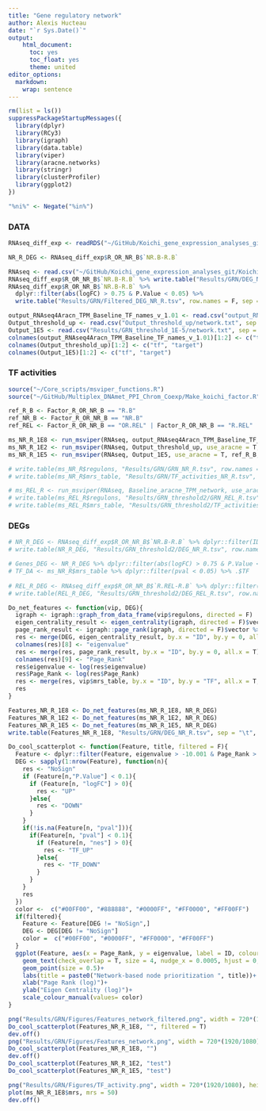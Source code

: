```yaml
---
title: "Gene regulatory network"
author: Alexis Hucteau
date: "`r Sys.Date()`"
output:
    html_document:
      toc: yes
      toc_float: yes
      theme: united
editor_options:
  markdown:
    wrap: sentence
---
```


```r
rm(list = ls())
suppressPackageStartupMessages({
  library(dplyr)
  library(RCy3)
  library(igraph)
  library(data.table)
  library(viper)
  library(aracne.networks)
  library(stringr)
  library(clusterProfiler)
  library(ggplot2)
})

"%ni%" <- Negate("%in%")
```

### DATA

```r
RNAseq_diff_exp <- readRDS("~/GitHub/Koichi_gene_expression_analyses_git/Koichi_gene_expression_analyses/Results/Tables/RNAseq_diff_gene_expression_analysis.rds")

NR_R_DEG <- RNAseq_diff_exp$R_OR_NR_B$`NR.B-R.B`

RNAseq <- read.csv("~/GitHub/Koichi_gene_expression_analyses_git/Koichi_gene_expression_analyses/DATA/RNAseq_parsed.csv", row.names = 1, header = T, check.names = F)
RNAseq_diff_exp$R_OR_NR_B$`NR.B-R.B` %>% write.table("Results/GRN/DEG_NR_R.tsv", row.names = F, sep = "\t", quote = F)
RNAseq_diff_exp$R_OR_NR_B$`NR.B-R.B` %>% 
  dplyr::filter(abs(logFC) > 0.75 & P.Value < 0.05) %>% 
  write.table("Results/GRN/Filtered_DEG_NR_R.tsv", row.names = F, sep = "\t", quote = F)

output_RNAseq4Aracn_TPM_Baseline_TF_names_v_1.01 <- read.csv("output_RNAseq4Aracn_TPM_Baseline_TF_names_v_1.01/network.txt", sep = "\t")
Output_threshold_up <- read.csv("Output_threshold_up/network.txt", sep = "\t")
Output_1E5 <- read.csv("Results/GRN_threshold_1E-5/network.txt", sep = "\t")
colnames(output_RNAseq4Aracn_TPM_Baseline_TF_names_v_1.01)[1:2] <- c("tf", "target")
colnames(Output_threshold_up)[1:2] <- c("tf", "target")
colnames(Output_1E5)[1:2] <- c("tf", "target")
```

### TF activities

```r
source("~/Core_scripts/msviper_functions.R")
source("~/GitHub/Multiplex_DNAmet_PPI_Chrom_Coexp/Make_koichi_factor.R")

ref_R_B <- Factor_R_OR_NR_B == "R.B"
ref_NR_B <- Factor_R_OR_NR_B == "NR.B"
ref_REL <- Factor_R_OR_NR_B == "OR.REL" | Factor_R_OR_NR_B == "R.REL"

ms_NR_R_1E8 <- run_msviper(RNAseq, output_RNAseq4Aracn_TPM_Baseline_TF_names_v_1.01, use_aracne = T, ref_R_B, ref_NR_B,  "R", "NR", minsize = 4, ges.filter=T)
ms_NR_R_1E2 <- run_msviper(RNAseq, Output_threshold_up, use_aracne = T, ref_R_B, ref_NR_B,  "R", "NR", minsize = 4, ges.filter=T)
ms_NR_R_1E5 <- run_msviper(RNAseq, Output_1E5, use_aracne = T, ref_R_B, ref_NR_B,  "R", "NR", minsize = 4, ges.filter=T)

# write.table(ms_NR_R$regulons, "Results/GRN/GRN_NR_R.tsv", row.names = F, sep = "\t", quote = F)
# write.table(ms_NR_R$mrs_table, "Results/GRN/TF_activities_NR_R.tsv", row.names = F, sep = "\t", quote = F)

# ms_REL_R <- run_msviper(RNAseq, Baseline_aracne_TPM_network, use_aracne = T, ref_R_B, ref_REL,  "R", "REL", minsize = 4, ges.filter=T)
# write.table(ms_REL_R$regulons, "Results/GRN_threshold2/GRN_REL_R.tsv", row.names = F, sep = "\t", quote = F)
# write.table(ms_REL_R$mrs_table, "Results/GRN_threshold2/TF_activities_REL_R.tsv", row.names = F, sep = "\t", quote = F)
```

### DEGs

```r
# NR_R_DEG <- RNAseq_diff_exp$R_OR_NR_B$`NR.B-R.B` %>% dplyr::filter(ID %in% c(ms_NR_R$regulons$tf, ms_NR_R$regulons$target)) %>% dplyr::select(ID, logFC:P.Value)
# write.table(NR_R_DEG, "Results/GRN_threshold2/DEG_NR_R.tsv", row.names = F, sep = "\t", quote = F)

# Genes_DEG <- NR_R_DEG %>% dplyr::filter(abs(logFC) > 0.75 & P.Value < 0.05) %>% .$ID
# TF_DA <- ms_NR_R$mrs_table %>% dplyr::filter(pval < 0.05) %>% .$TF
  
# REL_R_DEG <- RNAseq_diff_exp$R_OR_NR_B$`R.REL-R.B` %>% dplyr::filter(ID %in% c(ms_REL_R$regulons$tf, ms_REL_R$regulons$target)) %>% dplyr::select(ID, logFC:P.Value)
# write.table(REL_R_DEG, "Results/GRN_threshold2/DEG_REL_R.tsv", row.names = F, sep = "\t", quote = F)
```


```r
Do_net_features <- function(vip, DEG){
  igraph <- igraph::graph_from_data_frame(vip$regulons, directed = F)
  eigen_centrality_result <- eigen_centrality(igraph, directed = F)$vector %>% as.data.frame()
  page_rank_result <- igraph::page_rank(igraph, directed = F)$vector %>% as.data.frame()
  res <- merge(DEG, eigen_centrality_result, by.x = "ID", by.y = 0, all.x = T)
  colnames(res)[8] <- "eigenvalue"
  res <- merge(res, page_rank_result, by.x = "ID", by.y = 0, all.x = T)
  colnames(res)[9] <- "Page_Rank"
  res$eigenvalue <- log(res$eigenvalue)
  res$Page_Rank <- log(res$Page_Rank)
  res <- merge(res, vip$mrs_table, by.x = "ID", by.y = "TF", all.x = T, all.y = T)
  res
}
```

```r
Features_NR_R_1E8 <- Do_net_features(ms_NR_R_1E8, NR_R_DEG)
Features_NR_R_1E2 <- Do_net_features(ms_NR_R_1E2, NR_R_DEG)
Features_NR_R_1E5 <- Do_net_features(ms_NR_R_1E5, NR_R_DEG)
write.table(Features_NR_R_1E8, "Results/GRN/DEG_NR_R.tsv", sep = "\t", row.names = F, quote = F)
```


```r
Do_cool_scatterplot <- function(Feature, title, filtered = F){
  Feature <- dplyr::filter(Feature, eigenvalue > -10.001 & Page_Rank > -9 )#& ((P.Value < 0.05 & abs(logFC) > 1.5) | pval < 0.05))
  DEG <- sapply(1:nrow(Feature), function(n){
    res <- "NoSign"
    if (Feature[n,"P.Value"] < 0.1){
      if (Feature[n, "logFC"] > 0){
        res <- "UP"
      }else{
        res <- "DOWN"
      }
    }
    if(!is.na(Feature[n, "pval"])){
      if(Feature[n, "pval"] < 0.1){
        if (Feature[n, "nes"] > 0){
          res <- "TF_UP"
        }else{
          res <- "TF_DOWN"
        }
      }
    }
    res
  })
  color <-  c("#00FF00", "#888888", "#0000FF", "#FF0000", "#FF00FF")
  if(filtered){
    Feature <- Feature[DEG != "NoSign",]
    DEG <- DEG[DEG != "NoSign"]
    color =  c("#00FF00", "#0000FF", "#FF0000", "#FF00FF")
  }
  ggplot(Feature, aes(x = Page_Rank, y = eigenvalue, label = ID, colour = DEG))+
    geom_text(check_overlap = T, size = 4, nudge_x = 0.0005, hjust = 0, outlier.size = 0)+
    geom_point(size = 0.5)+
    labs(title = paste0("Network-based node prioritization ", title))+
    xlab("Page Rank (log)")+
    ylab("Eigen Centrality (log)")+
    scale_colour_manual(values= color)
}
```

```r
png("Results/GRN/Figures/Features_network_filtered.png", width = 720*(1920/1080), height = 720)
Do_cool_scatterplot(Features_NR_R_1E8, "", filtered = T)
dev.off()
png("Results/GRN/Figures/Features_network.png", width = 720*(1920/1080), height = 720)
Do_cool_scatterplot(Features_NR_R_1E8, "")
dev.off()
Do_cool_scatterplot(Features_NR_R_1E2, "test")
Do_cool_scatterplot(Features_NR_R_1E5, "test")
```

```r
png("Results/GRN/Figures/TF_activity.png", width = 720*(1920/1080), height = 720)
plot(ms_NR_R_1E8$mrs, mrs = 50)
dev.off()
```

